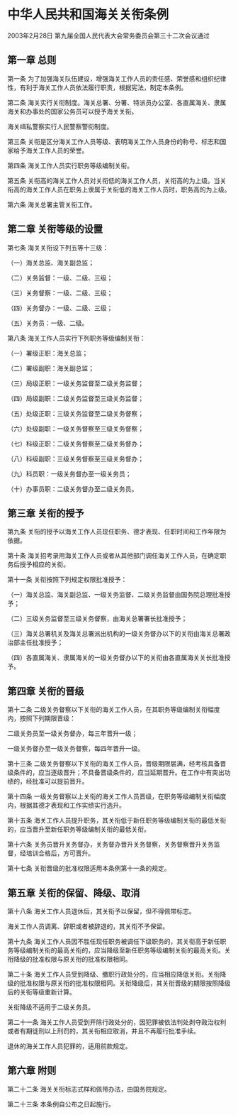 # 中华人民共和国海关关衔条例

2003年2月28日 第九届全国人民代表大会常务委员会第三十二次会议通过

  

## 第一章 总则

第一条 为了加强海关队伍建设，增强海关工作人员的责任感、荣誉感和组织纪律性，有利于海关工作人员依法履行职责，根据宪法，制定本条例。

第二条 海关实行关衔制度。海关总署、分署、特派员办公室、各直属海关、隶属海关和办事处的国家公务员可以授予海关关衔。

海关缉私警察实行人民警察警衔制度。

第三条 关衔是区分海关工作人员等级、表明海关工作人员身份的称号、标志和国家给予海关工作人员的荣誉。

第四条 海关工作人员实行职务等级编制关衔。

第五条 关衔高的海关工作人员对关衔低的海关工作人员，关衔高的为上级。当关衔高的海关工作人员在职务上隶属于关衔低的海关工作人员时，职务高的为上级。

第六条 海关总署主管关衔工作。

## 第二章 关衔等级的设置

第七条 海关关衔设下列五等十三级：

（一）海关总监、海关副总监；

（二）关务监督：一级、二级、三级；

（三）关务督察：一级、二级、三级；

（四）关务督办：一级、二级、三级；

（五）关务员：一级、二级。

第八条 海关工作人员实行下列职务等级编制关衔：

（一）署级正职：海关总监；

（二）署级副职：海关副总监；

（三）局级正职：一级关务监督至二级关务监督；

（四）局级副职：二级关务监督至三级关务监督；

（五）处级正职：三级关务监督至二级关务督察；

（六）处级副职：一级关务督察至三级关务督察；

（七）科级正职：二级关务督察至二级关务督办；

（八）科级副职：三级关务督察至三级关务督办；

（九）科员职：一级关务督办至一级关务员；

（十）办事员职：二级关务督办至二级关务员。

## 第三章 关衔的授予

第九条 关衔的授予以海关工作人员现任职务、德才表现、任职时间和工作年限为依据。

第十条 海关招考录用海关工作人员或者从其他部门调任海关工作人员，在确定职务后授予相应的关衔。

第十一条 关衔按照下列规定权限批准授予：

（一）海关总监、海关副总监、一级关务监督、二级关务监督由国务院总理批准授予；

（二）三级关务监督至三级关务督察，由海关总署署长批准授予；

（三）海关总署机关及海关总署派出机构的一级关务督办以下的关衔由海关总署政治部主任批准授予；

（四）各直属海关、隶属海关的一级关务督办以下的关衔由各直属海关关长批准授予。

## 第四章 关衔的晋级

第十二条 二级关务督察以下关衔的海关工作人员，在其职务等级编制关衔幅度内，按照下列期限晋级：

二级关务员至一级关务督办，每三年晋升一级；

一级关务督办至一级关务督察，每四年晋升一级。

第十三条 二级关务督察以下关衔的海关工作人员，晋级期限届满，经考核具备晋级条件的，应当逐级晋升；不具备晋级条件的，应当延期晋升。在工作中有突出功绩的，经批准可以提前晋升。

第十四条 一级关务督察以上关衔的海关工作人员晋级，在职务等级编制关衔幅度内，根据其德才表现和工作实绩实行选升。

第十五条 海关工作人员提升职务，其关衔低于新任职务等级编制关衔的最低关衔的，应当晋升至新任职务等级编制关衔的最低关衔。

第十六条 关务员晋升关务督办，关务督办晋升关务督察，关务督察晋升关务监督，经培训合格后，方可晋升。

第十七条 关衔晋级的批准权限适用本条例第十一条的规定。

## 第五章 关衔的保留、降级、取消

第十八条 海关工作人员退休后，其关衔予以保留，但不得佩带标志。

海关工作人员调离、辞职或者被辞退的，其关衔不予保留。

第十九条 海关工作人员因不胜任现任职务被调任下级职务的，其关衔高于新任职务等级编制关衔的最高关衔的，应当降级至新任职务等级编制关衔的最高关衔。关衔降级的批准权限与原关衔的批准权限相同。

第二十条 海关工作人员受到降级、撤职行政处分的，应当相应降低关衔。关衔降级的批准权限与原关衔的批准权限相同。关衔降级后，其关衔晋级的期限按照降级后的关衔等级重新计算。

关衔降级不适用于二级关务员。

第二十一条 海关工作人员受到开除行政处分的，因犯罪被依法判处剥夺政治权利或者有期徒刑以上刑罚的，其关衔相应取消，并且不再履行批准手续。

退休的海关工作人员犯罪的，适用前款规定。

## 第六章 附则

第二十二条 海关关衔标志式样和佩带办法，由国务院规定。

第二十三条 本条例自公布之日起施行。